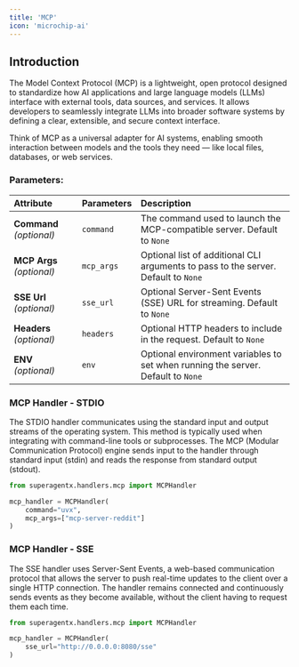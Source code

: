 ```yaml
---
title: 'MCP'
icon: 'microchip-ai'
---
```


## Introduction
The Model Context Protocol (MCP) is a lightweight, open protocol designed to standardize how AI applications and
large language models (LLMs) interface with external tools, data sources, and services. It allows developers to
seamlessly integrate LLMs into broader software systems by defining a clear, extensible, and secure context interface.<br />

Think of MCP as a universal adapter for AI systems, enabling smooth interaction between models and the tools they
need — like local files, databases, or web services.

### Parameters:

| Attribute                          | Parameters                  | Description                                                                            |
| :--------------------              | :----------------           | :-------------------------------------                                                 |
| **Command** _(optional)_           | `command`                   | The command used to launch the MCP-compatible server. Default to `None`                |
| **MCP Args** _(optional)_          | `mcp_args`                  | Optional list of additional CLI arguments to pass to the server. Default to `None`     |
| **SSE Url**  _(optional)_          | `sse_url`                   | Optional Server-Sent Events (SSE) URL for streaming. Default to `None`                 |
| **Headers** _(optional)_           | `headers`                   | Optional HTTP headers to include in the request. Default to `None`                     |
| **ENV**    _(optional)_            | `env`                       | Optional environment variables to set when running the server. Default to `None`       |

### MCP Handler - STDIO
The STDIO handler communicates using the standard input and output streams of the operating system. This method is
typically used when integrating with command-line tools or subprocesses. The MCP (Modular Communication Protocol)
engine sends input to the handler through standard input (stdin) and reads the response from standard output (stdout).

```python
from superagentx.handlers.mcp import MCPHandler

mcp_handler = MCPHandler(
    command="uvx",
    mcp_args=["mcp-server-reddit"]
)
```

### MCP Handler - SSE
The SSE handler uses Server-Sent Events, a web-based communication protocol that allows the server to push real-time
updates to the client over a single HTTP connection. The handler remains connected and continuously sends events as
they become available, without the client having to request them each time.

```python
from superagentx.handlers.mcp import MCPHandler

mcp_handler = MCPHandler(
    sse_url="http://0.0.0.0:8080/sse"
)
```
